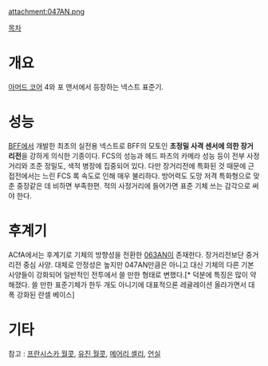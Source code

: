 attachment:047AN.png

[[목차]]
= 개요 =
[[아머드 코어]] 4와 포 앤서에서 등장하는 넥스트 표준기.

= 성능 =
[[BFF]]에서 개발한 최초의 실전용 넥스트로 BFF의 모토인 '''초정밀 사격 센서에 의한 장거리전'''을 강하게 의식한 기종이다. FCS의 성능과 헤드 파츠의 카메라 성능 등이 전부 사정거리와 조준 정밀도, 색적 병장에 집중되어 있다. 다만 장거리전에 특화된 것 때문에 근접전에서는 느린 FCS 록 속도로 인해 매우 불리하다. 방어력도 도망 저격 특화형으로 맞춘 중장같은 데 비하면 부족한편. 적의 사정거리에 들어가면 표준 기체 쓰는 감각으로 써야 한다.

= 후계기 =
ACfA에서는 후계기로 기체의 방향성을 전환한 [[063AN]]이 존재한다. 장거리전보단 중거리전 중심 사양. 대체로 안정성은 높지만 047AN만큼은 아니고 대신 기체의 다른 기본 사양들이 강화되어 일반적인 전투에서 쓸 만한 형태로 변했다.[* 덕분에 특징은 많이 약해졌다. 쓸 만한 표준기체가 한두 개도 아니기에 대표적으론 레귤레이션 올라가면서 대폭 강화된 란셀 베이스]

= 기타 =
참고 : [[프란시스카 월콧]], [[유진 월콧]], [[메어리 셸리]], [[언실]]
